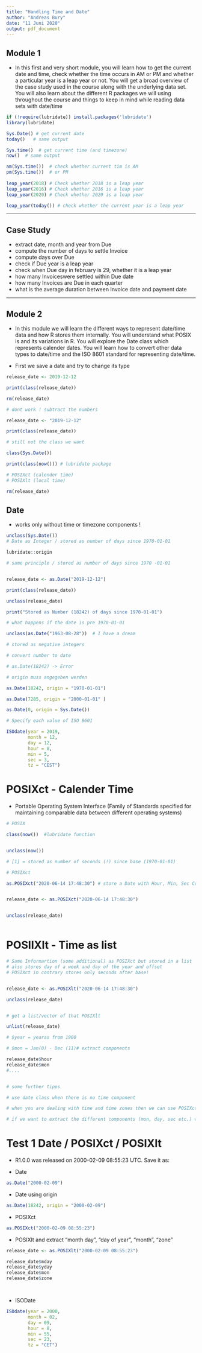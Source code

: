```yaml
---
title: "Handling Time and Date"
author: "Andreas Bury"
date: "11 Juni 2020"
output: pdf_document
---
```



## Module 1

+ In this first and very short module, you will learn how to get the current date and time, check whether the time occurs in AM or PM and whether a particular year is a leap year or not. You will get a broad overview of the case study used in the course along with the underlying data set. You will also learn about the different R packages we will using throughout the course and things to keep in mind while reading data sets with date/time

```r
if (!require(lubridate)) install.packages('lubridate')
library(lubridate)

```



```r
Sys.Date() # get current date
today()   # same output

Sys.time()  # get current time (and timezone)
now()  # same output

am(Sys.time())  # check whether current tim is AM
pm(Sys.time())  # or PM
 
leap_year(2018) # Check whether 2018 is a leap year
leap_year(2016) # Check whether 2016 is a leap year
leap_year(2020) # Check whether 2020 is a leap year

leap_year(today()) # check whether the current year is a leap year

```
---  

## Case Study

+ extract date, month and year from Due
+ compute the number of days to settle Invoice
+ compute days over Due
+ check if Due year is a leap year
+ check when Due day in february is 29, whether it is a leap year
+ how many Invoiceswere settled within Due date
+ how many Invoices are Due in each quarter
+ what is the average duration between Invoice date and payment date
  
---  

## Module 2

+ In this module we will learn the different ways to represent date/time data and how R stores them internally. 
You will understand what POSIX is and its variations in R. You will explore the Date class which represents calender dates. You will learn how to convert other data types to date/time and the ISO 8601 standard for representing date/time.


+ First we save a date and try to change its type

```r
release_date <- 2019-12-12

print(class(release_date))

rm(release_date)

# dont work ! subtract the numbers

release_date <- "2019-12-12"

print(class(release_date))

# still not the class we want

class(Sys.Date())

print(class(now())) # lubridate package

# POSIXct (calender time)
# POSIXlt (local time)

rm(release_date)

```

## Date

+ works only without time or timezone components !
```r
unclass(Sys.Date())
# Date as Integer / stored as number of days since 1970-01-01

lubridate::origin

# same principle / stored as number of days since 1970 -01-01


release_date <- as.Date("2019-12-12")

print(class(release_date))

unclass(release_date)

print("Stored as Number (18242) of days since 1970-01-01")

# what happens if the date is pre 1970-01-01

unclass(as.Date("1963-08-28"))  # I have a dream

# stored as negative integers

# convert number to date

# as.Date(18242) -> Error

# origin muss angegeben werden

as.Date(18242, origin = "1970-01-01")

as.Date(7285, origin = "2000-01-01" ) 

as.Date(0, origin = Sys.Date())

# Specify each value of ISO 8601

ISOdate(year = 2019,
        month = 12,
        day = 12,
        hour = 8,
        min = 5,
        sec = 3,
        tz = "CEST")
```
# POSIXct - Calender Time

+ Portable Operating System Interface (Family of Standards specified for maintaining comparable data between different operating systems)


```r
# POSIX

class(now())  #lubridate function


unclass(now())

# [1] = stored as number of seconds (!) since base (1970-01-01)

# POSIXct

as.POSIXct("2020-06-14 17:48:30") # store a Date with Hour, Min, Sec Component


release_date <- as.POSIXct("2020-06-14 17:48:30")


unclass(release_date)



```
# POSIIXlt - Time as list


```r


# Same Informartion (some additional) as POSIXct but stored in a list
# also stores day of a week and day of the year and offset
# POSIXct in contrary stores only seconds after base!


release_date <- as.POSIXlt("2020-06-14 17:48:30")

unclass(release_date)


# get a list/vector of that POSIXlt

unlist(release_date)

# $year = yearas from 1900

# $mon = Jan(0) - Dec (11)# extract components

release_date$hour
release_date$mon
#....


# some further tipps

# use date class when there is no time component

# when you are dealing with time and time zones then we can use POSIXct/POSIXlt class

# if we want to extract the different components (mon, day, sec etc.) we use POSIXlt
```


# Test 1 Date / POSIXct / POSIXlt

+ R1.0.0 was released on 2000-02-09 08:55:23 UTC. Save it as:

- Date

```r
as.Date("2000-02-09")
```



- Date using origin 

```r
as.Date(18242, origin = "2000-02-09")
```

- POSIXct

```r
as.POSIXct("2000-02-09 08:55:23")
```

- POSIXlt and extract "month day", "day of year", "month", "zone"


```r
release_date <- as.POSIXlt("2000-02-09 08:55:23")

release_date$mday
release_date$yday
release_date$mon
release_date$zone




```


- ISODate


```r
ISOdate(year = 2000,
        month = 02,
        day = 09,
        hour = 8,
        min = 55,
        sec = 23,
        tz = "CET")
```

